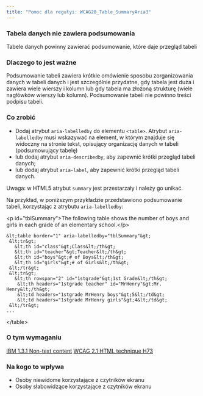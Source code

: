 ```yaml
---
title: "Pomoc dla regułyi: WCAG20_Table_SummaryAria3"
---
```


<div className="toolHelp">
<Row>
<Column colLg={16} colMd={8} colSm={4} className="toolHead">

### Tabela danych nie zawiera podsumowania

<div id="locLevel"></div>

Tabele danych powinny zawierać podsumowanie, które daje przegląd tabeli

</Column>
</Row>
<Row>
<Column colLg={11} colMd={5} colSm={4} className="toolMain">

### Dlaczego to jest ważne

Podsumowanie tabeli zawiera krótkie omówienie sposobu zorganizowania danych w tabeli danych i jest szczególnie przydatne, gdy tabela jest duża i zawiera wiele wierszy i kolumn lub gdy tabela ma złożoną strukturę (wiele nagłówków wierszy lub kolumn). Podsumowanie tabeli nie powinno treści podpisu tabeli.

<div id="locSnippet"></div>

### Co zrobić

  * Dodaj atrybut `aria-labelledby` do elementu `<table>`. Atrybut `aria-labelledby` musi wskazywać na element, w którym znajduje się widoczny na stronie tekst, opisujący organizację danych w tabeli (podsumowujący tabelę)
  * lub  dodaj atrybut `aria-describedby`, aby zapewnić krótki przegląd tabeli danych;
  * lub dodaj atrybut `aria-label`, aby zapewnić krótki przegląd tabeli danych.

Uwaga: w HTML5 atrybut `summary` jest przestarzały i należy go unikać.

Na przykład, w poniższym przykładzie przedstawiono podsumowanie tabeli, korzystając z atrybutu `aria-labelledby`:

<CodeSnippet type="multi" light={true}>  &lt;p id="tblSummary"&gt;The following table shows the number of boys and girls in each grade of an elementary school.&lt;/p&gt;
    
    &lt;table border="1" aria-labelledby="tblSummary"&gt;
     &lt;tr&gt;
       &lt;th id="class"&gt;Class&lt;/th&gt;
       &lt;th id="teacher"&gt;Teacher&lt;/th&gt;
       &lt;th id="boys"&gt;# of Boys&lt;/th&gt;
       &lt;th id="girls"&gt;# of Girls&lt;/th&gt;
     &lt;/tr&gt;
     &lt;tr&gt;
       &lt;th rowspan="2" id="1stgrade"&gt;1st Grade&lt;/th&gt;
        &lt;th headers="1stgrade teacher" id="MrHenry"&gt;Mr. Henry&lt;/th&gt;
        &lt;td headers="1stgrade MrHenry boys"&gt;5&lt;/td&gt;
        &lt;td headers="1stgrade MrHenry girls"&gt;4&lt;/td&gt;
     &lt;/tr&gt;
    ...
   &lt;/table&gt;</CodeSnippet>

</Column>
<Column colLg={5} colMd={3} colSm={4} className="toolLeft">

### O tym wymaganiu

[IBM 1.3.1 Non-text content](https://www.ibm.com/able/guidelines/ci162/info_and_relationships.html)
[WCAG 2.1 HTML technique H73](https://www.w3.org/WAI/WCAG21/Techniques/html/H73.html)

### Na kogo to wpływa

* Osoby niewidome korzystające z czytników ekranu
* Osoby słabowidzące korzystające z czytników ekranu

</Column>
</Row>
</div>

